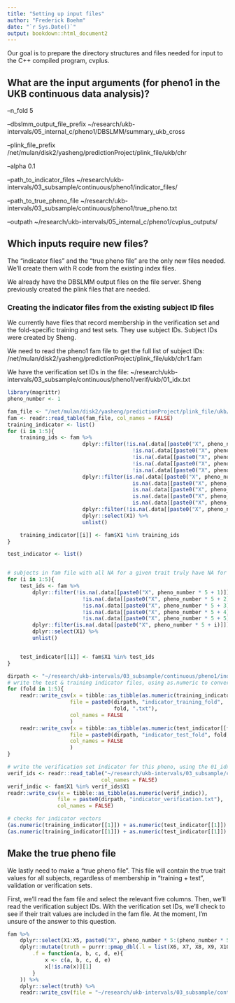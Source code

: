 ```yaml
---
title: "Setting up input files"
author: "Frederick Boehm"
date: "`r Sys.Date()`"
output: bookdown::html_document2
---
```


Our goal is to prepare the directory structures and files needed for input to the C++ compiled program, cvplus.

## What are the input arguments (for pheno1 in the UKB continuous data analysis)?

--n_fold 5 

--dbslmm_output_file_prefix ~/research/ukb-intervals/05_internal_c/pheno1/DBSLMM/summary_ukb_cross

--plink_file_prefix /net/mulan/disk2/yasheng/predictionProject/plink_file/ukb/chr

--alpha 0.1

--path_to_indicator_files ~/research/ukb-intervals/03_subsample/continuous/pheno1/indicator_files/

--path_to_true_pheno_file ~/research/ukb-intervals/03_subsample/continuous/pheno1/true_pheno.txt

--outpath ~/research/ukb-intervals/05_internal_c/pheno1/cvplus_outputs/

## Which inputs require new files? 

The "indicator files" and the "true pheno file" are the only new files needed. We'll create them with R code from the existing index files.

We already have the DBSLMM output files on the file server. Sheng previously created the plink files that are needed.

### Creating the indicator files from the existing subject ID files

We currently have files that record membership in the verification set and the fold-specific training and test sets. They use 
subject IDs. Subject IDs were created by Sheng. 

We need to read the pheno1 fam file to get the full list of subject IDs: /net/mulan/disk2/yasheng/predictionProject/plink_file/ukb/chr1.fam

We have the verification set IDs in the file:  ~/research/ukb-intervals/03_subsample/continuous/pheno1/verif/ukb/01_idx.txt

```r
library(magrittr)
pheno_number <- 1

fam_file <- "/net/mulan/disk2/yasheng/predictionProject/plink_file/ukb/chr1.fam"
fam <- readr::read_table(fam_file, col_names = FALSE)
training_indicator <- list()
for (i in 1:5){
    training_ids <- fam %>%
                        dplyr::filter(!is.na(.data[[paste0("X", pheno_number * 5 + 1)]]) | 
                                        !is.na(.data[[paste0("X", pheno_number * 5 + 2)]]) | 
                                        !is.na(.data[[paste0("X", pheno_number * 5 + 3)]]) | 
                                        !is.na(.data[[paste0("X", pheno_number * 5 + 4)]]) | 
                                        !is.na(.data[[paste0("X", pheno_number * 5 + 5)]])) %>%
                        dplyr::filter(is.na(.data[[paste0("X", pheno_number * 5 + 1)]]) | 
                                        is.na(.data[[paste0("X", pheno_number * 5 + 2)]]) | 
                                        is.na(.data[[paste0("X", pheno_number * 5 + 3)]]) | 
                                        is.na(.data[[paste0("X", pheno_number * 5 + 4)]]) | 
                                        is.na(.data[[paste0("X", pheno_number * 5 + 5)]])) %>%
                        dplyr::filter(!is.na(.data[[paste0("X", pheno_number * 5 + i)]])) %>%
                        dplyr::select(X1) %>%
                        unlist()

    training_indicator[[i]] <- fam$X1 %in% training_ids
}
```

```r
test_indicator <- list()


# subjects in fam file with all NA for a given trait truly have NA for that trait
for (i in 1:5){
    test_ids <- fam %>%
        dplyr::filter(!is.na(.data[[paste0("X", pheno_number * 5 + 1)]]) | 
                        !is.na(.data[[paste0("X", pheno_number * 5 + 2)]]) | 
                        !is.na(.data[[paste0("X", pheno_number * 5 + 3)]]) | 
                        !is.na(.data[[paste0("X", pheno_number * 5 + 4)]]) | 
                        !is.na(.data[[paste0("X", pheno_number * 5 + 5)]])) %>%
        dplyr::filter(is.na(.data[[paste0("X", pheno_number * 5 + i)]])) %>%
        dplyr::select(X1) %>%
        unlist()


    test_indicator[[i]] <- fam$X1 %in% test_ids
}
```

```r
dirpath <- "~/research/ukb-intervals/03_subsample/continuous/pheno1/indicator_files/"
# write the test & training indicator files, using as.numeric to convert to 1s and 0s.
for (fold in 1:5){
    readr::write_csv(x = tibble::as_tibble(as.numeric(training_indicator[[fold]])), 
                    file = paste0(dirpath, "indicator_training_fold", 
                                  fold, ".txt"),
                    col_names = FALSE
                    )
    readr::write_csv(x = tibble::as_tibble(as.numeric(test_indicator[[fold]])), 
                    file = paste0(dirpath, "indicator_test_fold", fold, ".txt"),
                    col_names = FALSE
                    )
}
```

```r
# write the verification set indicator for this pheno, using the 01_idx.txt file
verif_ids <- readr::read_table("~/research/ukb-intervals/03_subsample/continuous/pheno1/verif/ukb/01_idx.txt", 
                              col_names = FALSE)
verif_indic <- fam$X1 %in% verif_ids$X1
readr::write_csv(x = tibble::as_tibble(as.numeric(verif_indic)), 
                file = paste0(dirpath, "indicator_verification.txt"), 
                col_names = FALSE)
```

```r
# checks for indicator vectors
(as.numeric(training_indicator[[1]]) + as.numeric(test_indicator[[1]]) + as.numeric(verif_indic)) %>% max
(as.numeric(training_indicator[[1]]) + as.numeric(test_indicator[[1]]) + as.numeric(verif_indic)) %>% min

```

## Make the true pheno file

We lastly need to make a "true pheno file". This file will contain the true trait values for all subjects, regardless of 
membership in "training + test", validation or verification sets.

First, we'll read the fam file and select the relevant five columns. 
Then, we'll read the verification subject IDs. With the verification 
set IDs, we'll check to see if their trait values are included in the fam file.
At the moment, I'm unsure of the answer to this question.

```r
fam %>%
    dplyr::select(X1:X5, paste0("X", pheno_number * 5:(pheno_number * 5 + 5))) %>%
    dplyr::mutate(truth = purrr::pmap_dbl(.l = list(X6, X7, X8, X9, X10),
        .f = function(a, b, c, d, e){
            x <- c(a, b, c, d, e)
            x[!is.na(x)][1]
        }
    )) %>%
    dplyr::select(truth) %>%
    readr::write_csv(file = "~/research/ukb-intervals/03_subsample/continuous/pheno1/true_pheno.txt", col_names = FALSE)
```

